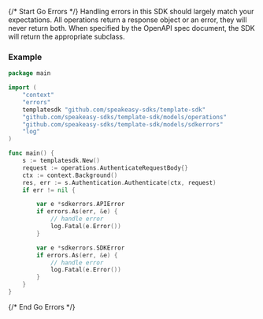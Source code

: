 {/* Start Go Errors */}
Handling errors in this SDK should largely match your expectations.  All operations return a response object or an error, they will never return both.  When specified by the OpenAPI spec document, the SDK will return the appropriate subclass.



### Example

```go
package main

import (
	"context"
	"errors"
	templatesdk "github.com/speakeasy-sdks/template-sdk"
	"github.com/speakeasy-sdks/template-sdk/models/operations"
	"github.com/speakeasy-sdks/template-sdk/models/sdkerrors"
	"log"
)

func main() {
	s := templatesdk.New()
	request := operations.AuthenticateRequestBody{}
	ctx := context.Background()
	res, err := s.Authentication.Authenticate(ctx, request)
	if err != nil {

		var e *sdkerrors.APIError
		if errors.As(err, &e) {
			// handle error
			log.Fatal(e.Error())
		}

		var e *sdkerrors.SDKError
		if errors.As(err, &e) {
			// handle error
			log.Fatal(e.Error())
		}
	}
}

```
{/* End Go Errors */}
